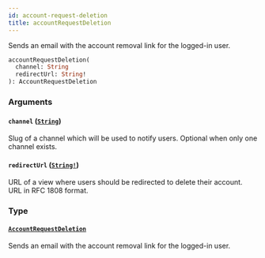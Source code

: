 ```yaml
---
id: account-request-deletion
title: accountRequestDeletion
---
```


Sends an email with the account removal link for the logged-in user.

```graphql
accountRequestDeletion(
  channel: String
  redirectUrl: String!
): AccountRequestDeletion

```

### Arguments

#### `channel` ([`String`](../../../developer/api-reference/scalars/string))

Slug of a channel which will be used to notify users. Optional when only one channel exists.

#### `redirectUrl` ([`String!`](../../../developer/api-reference/scalars/string))

URL of a view where users should be redirected to delete their account. URL in RFC 1808 format.

### Type

#### [`AccountRequestDeletion`](../../../developer/api-reference/objects/account-request-deletion)

Sends an email with the account removal link for the logged-in user.
